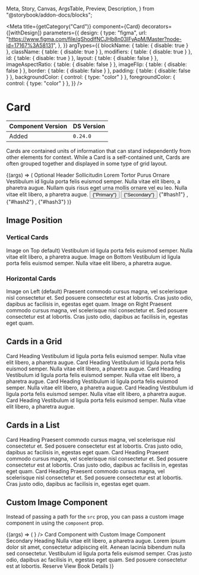   Meta,
  Story,
  Canvas,
  ArgsTable,
  Preview,
  Description,
} from "@storybook/addon-docs/blocks";

<Meta
  title={getCategory("Card")}
  component={Card}
  decorators={[withDesign]}
  parameters={{
    design: {
      type: "figma",
      url:
        "https://www.figma.com/file/qShodlfNCJHb8n03IFyApM/Master?node-id=17167%3A58131",
    },
  }}
  argTypes={{
    blockName: { table: { disable: true } },
    className: { table: { disable: true } },
    modifiers: { table: { disable: true } },
    id: { table: { disable: true } },
    layout: { table: { disable: false } },
    imageAspectRatio: { table: { disable: false } },
    imageFlip: { table: { disable: false } },
    border: { table: { disable: false } },
    padding: { table: { disable: false } },
    backgroundColor: { control: { type: "color" } },
    foregroundColor: { control: { type: "color" } },
  }}
/>

# Card

| Component Version | DS Version |
| ----------------- | ---------- |
| Added             | `0.24.0`   |

<Description of={Card} />

Cards are contained units of information that can stand independently from other elements for context. While a Card is a self-contained unit, Cards are often grouped together and displayed in some type of grid layout.

<Preview withToolbar>
  <Story
    name="Card Props"
    args={{
      id: "custom-card",
    }}
  >
    {(args) => (
      <Card {...args}>
        <CardImage
          src="https://placeimg.com/400/300/animals"
          alt="Alt text"
          imageAspectRatio={args.imageAspectRatio}
        />
        <CardHeading level={2} id="heading1">
          Optional Header
        </CardHeading>
        <CardHeading level={4} id="heading2">
          Sollicitudin Lorem Tortor Purus Ornare
        </CardHeading>
        <CardContent>
          Vestibulum id ligula porta felis euismod semper. Nulla vitae elit
          libero, a pharetra augue. Nullam quis risus eget urna mollis ornare
          vel eu leo. Nulla vitae elit libero, a pharetra augue.
        </CardContent>
        <CardActions topBorder bottomBorder>
          <Button
            onClick={action("clicked")}
            id="button1"
            buttonType={ButtonTypes.Primary}
            type="submit"
          >
            {"Primary"}
          </Button>
          <Button
            onClick={action("clicked")}
            id="button2"
            buttonType={ButtonTypes.Secondary}
            type="submit"
          >
            {"Secondary"}
          </Button>
        </CardActions>
        <CardActions>
          <Link onClick={action("clicked")} href="blah">
            {"#hash1"}
          </Link>
          ,<Link onClick={action("clicked")} href="blah">
            {"#hash2"}
          </Link>,<Link onClick={action("clicked")} href="blah">
            {"#hash3"}
          </Link>
        </CardActions>
      </Card>
    )}
  </Story>
</Preview>

<ArgsTable story="Card Props" />

## Image Position

### Vertical Cards

<Preview>
  <Story name="Card Image Position">
    <div
      style={{
        display: "grid",
        gap: "2rem",
        "grid-template-columns": "repeat(2, 1fr)",
      }}
    >
      <Card>
        <CardImage
          src="https://placeimg.com/400/200/animals"
          alt="Alt text"
          imageAspectRatio={CardImageRatios.TwoByOne}
        />
        <CardHeading level={3} id="heading1">
          Image on Top default)
        </CardHeading>
        <CardContent>
          Vestibulum id ligula porta felis euismod semper. Nulla vitae elit
          libero, a pharetra augue.
        </CardContent>
      </Card>
      <Card imageFlip>
        <CardImage
          src="https://placeimg.com/410/210/animals"
          alt="Alt text"
          imageAspectRatio={CardImageRatios.TwoByOne}
        />
        <CardHeading level={3} id="heading1">
          Image on Bottom
        </CardHeading>
        <CardContent>
          Vestibulum id ligula porta felis euismod semper. Nulla vitae elit
          libero, a pharetra augue.
        </CardContent>
      </Card>
    </div>
  </Story>
</Preview>

### Horizontal Cards

<Preview>
  <div
    style={{
      display: "grid",
      gap: "2rem",
      "grid-template-columns": "repeat(1, 1fr)",
    }}
  >
    <Card layout={CardLayouts.Horizontal} center>
      <CardImage
        src="https://placeimg.com/400/200/animals"
        alt="Alt text"
        imageAspectRatio={CardImageRatios.TwoByOne}
      />
      <CardHeading level={4} id="heading1">
        Image on Left (default)
      </CardHeading>
      <CardContent>
        Praesent commodo cursus magna, vel scelerisque nisl consectetur et. Sed
        posuere consectetur est at lobortis. Cras justo odio, dapibus ac
        facilisis in, egestas eget quam.
      </CardContent>
    </Card>
    <Card layout={CardLayouts.Horizontal} center imageFlip>
      <CardImage
        src="https://placeimg.com/410/210/animals"
        alt="Alt text"
        imageAspectRatio={CardImageRatios.TwoByOne}
      />
      <CardHeading level={4} id="heading2">
        Image on Right
      </CardHeading>
      <CardContent>
        Praesent commodo cursus magna, vel scelerisque nisl consectetur et. Sed
        posuere consectetur est at lobortis. Cras justo odio, dapibus ac
        facilisis in, egestas eget quam.
      </CardContent>
    </Card>
  </div>
</Preview>

## Cards in a Grid

<Preview>
  <Story name="Cards in a Grid">
    <div
      style={{
        display: "grid",
        gap: "2rem",
        "grid-template-columns": "repeat(3, 1fr)",
      }}
    >
      <Card>
        <CardImage
          src="https://placeimg.com/400/200/animals"
          alt="Alt text"
          imageAspectRatio={CardImageRatios.TwoByOne}
        />
        <CardHeading level={3} id="heading1">
          Card Heading
        </CardHeading>
        <CardContent>
          Vestibulum id ligula porta felis euismod semper. Nulla vitae elit
          libero, a pharetra augue.
        </CardContent>
      </Card>
      <Card>
        <CardImage
          src="https://placeimg.com/410/210/animals"
          alt="Alt text"
          imageAspectRatio={CardImageRatios.TwoByOne}
        />
        <CardHeading level={3} id="heading1">
          Card Heading
        </CardHeading>
        <CardContent>
          Vestibulum id ligula porta felis euismod semper. Nulla vitae elit
          libero, a pharetra augue.
        </CardContent>
      </Card>
      <Card>
        <CardImage
          src="https://placeimg.com/420/220/animals"
          alt="Alt text"
          imageAspectRatio={CardImageRatios.TwoByOne}
        />
        <CardHeading level={3} id="heading1">
          Card Heading
        </CardHeading>
        <CardContent>
          Vestibulum id ligula porta felis euismod semper. Nulla vitae elit
          libero, a pharetra augue.
        </CardContent>
      </Card>
      <Card>
        <CardImage
          src="https://placeimg.com/430/230/animals"
          alt="Alt text"
          imageAspectRatio={CardImageRatios.TwoByOne}
        />
        <CardHeading level={3} id="heading1">
          Card Heading
        </CardHeading>
        <CardContent>
          Vestibulum id ligula porta felis euismod semper. Nulla vitae elit
          libero, a pharetra augue.
        </CardContent>
      </Card>
      <Card>
        <CardImage
          src="https://placeimg.com/440/240/animals"
          alt="Alt text"
          imageAspectRatio={CardImageRatios.TwoByOne}
        />
        <CardHeading level={3} id="heading1">
          Card Heading
        </CardHeading>
        <CardContent>
          Vestibulum id ligula porta felis euismod semper. Nulla vitae elit
          libero, a pharetra augue.
        </CardContent>
      </Card>
      <Card>
        <CardImage
          src="https://placeimg.com/450/250/animals"
          alt="Alt text"
          imageAspectRatio={CardImageRatios.TwoByOne}
        />
        <CardHeading level={3} id="heading1">
          Card Heading
        </CardHeading>
        <CardContent>
          Vestibulum id ligula porta felis euismod semper. Nulla vitae elit
          libero, a pharetra augue.
        </CardContent>
      </Card>
    </div>
  </Story>
</Preview>

## Cards in a List

<Preview>
  <Story name="Cards in a List">
    <div
      style={{
        display: "grid",
        gap: "2rem",
        "grid-template-columns": "repeat(1, 1fr)",
      }}
    >
      <Card layout={CardLayouts.Horizontal} center>
        <CardImage
          src="https://placeimg.com/400/200/animals"
          alt="Alt text"
          imageAspectRatio={CardImageRatios.TwoByOne}
        />
        <CardHeading level={4} id="heading1">
          Card Heading
        </CardHeading>
        <CardContent>
          Praesent commodo cursus magna, vel scelerisque nisl consectetur et.
          Sed posuere consectetur est at lobortis. Cras justo odio, dapibus ac
          facilisis in, egestas eget quam.
        </CardContent>
      </Card>
      <Card layout={CardLayouts.Horizontal} center>
        <CardImage
          src="https://placeimg.com/410/210/animals"
          alt="Alt text"
          imageAspectRatio={CardImageRatios.TwoByOne}
        />
        <CardHeading level={4} id="heading2">
          Card Heading
        </CardHeading>
        <CardContent>
          Praesent commodo cursus magna, vel scelerisque nisl consectetur et.
          Sed posuere consectetur est at lobortis. Cras justo odio, dapibus ac
          facilisis in, egestas eget quam.
        </CardContent>
      </Card>
      <Card layout={CardLayouts.Horizontal} center>
        <CardImage
          src="https://placeimg.com/420/220/animals"
          alt="Alt text"
          imageAspectRatio={CardImageRatios.TwoByOne}
        />
        <CardHeading level={4} id="heading3">
          Card Heading
        </CardHeading>
        <CardContent>
          Praesent commodo cursus magna, vel scelerisque nisl consectetur et.
          Sed posuere consectetur est at lobortis. Cras justo odio, dapibus ac
          facilisis in, egestas eget quam.
        </CardContent>
      </Card>
    </div>
  </Story>
</Preview>

## Custom Image Component

Instead of passing a path for the `src` prop, you can pass a custom image component in using the `component` prop.

<Preview withToolbar>
  <Story name="Custom Image Component">
    {(args) => (
      <Card>
        <CardImage
          alt="Alt text"
          imageAspectRatio={CardImageRatios.SixteenByNine}
          component={
            <Image src="https://placeimg.com/400/400/animals" alt="Alt text" />
          }
        />
        <CardHeading level={2} id="heading1">
          Card Component with Custom Image Component
        </CardHeading>
        <CardHeading level={4} id="heading2">
          Secondary Heading
        </CardHeading>
        <CardContent>
          Nulla vitae elit libero, a pharetra augue. Lorem ipsum dolor sit amet,
          consectetur adipiscing elit. Aenean lacinia bibendum nulla sed
          consectetur. Vestibulum id ligula porta felis euismod semper. Cras
          justo odio, dapibus ac facilisis in, egestas eget quam. Sed posuere
          consectetur est at lobortis.
        </CardContent>
        <CardActions>
          <Link type={LinkTypes.Button} href="blah">
            Reserve
          </Link>
          <Link href="#url" type={LinkTypes.Forwards}>
            View Book Details
          </Link>
        </CardActions>
      </Card>
    )}
  </Story>
</Preview>

